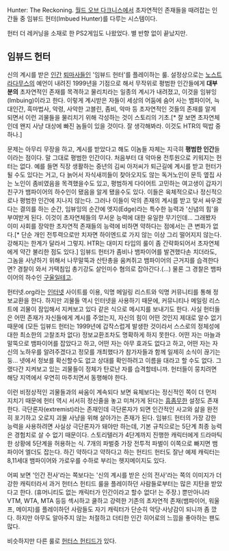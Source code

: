 Hunter: The Reckoning.
[[월드 오브 다크니스]]에서 초자연적인 존재들을 때려잡는 인간들 중 임뷰드 헌터(Imbued Hunter)를 다루는 시스템이다.

헌터 더 레커닝을 소재로 한 PS2게임도 나왔었다. 별 반향 없이 끝났지만.


== 임뷰드 헌터 ==
신의 계시를 받은 [[인간]] [[퇴마사]]들인 '임뷰드 헌터'를 플레이하는 룰. 설정상으로는 [[노스트라다무스]]의 예언이 내려진 1999년을 기점으로 해서 무작위로 평범한 인간들에게 '''대부분의''' 초자연적인 존재를 목격하고 물리치라는 일종의 계시가 내려졌고, 이것을 임뷰잉(Imbuing)이라고 한다. 이렇게 계시받은 자들이 세상의 어둠에 숨어 사는 뱀파이어, 늑대인간, 흑마법사, 악령, 사악한 고블린, 좀비, 악마 등 초자연적인 것들의 존재를 알게 되면서 이런 괴물들을 물리치기 위해 각성하는 것이 스토리의 기초.[* 잘 보면 초자연체인데 왠지 사냥 대상에 빠진 놈들이 있을 것이다. 잘 생각해봐라. 이것도 HTR의 떡밥 중 하나.]

문제는 아무리 무장을 하고, 계시를 받았다고 해도 이놈들 자체는 지극히 '''평범한 인간'''들이라는 점이다. 말 그대로 평범한 인간이다. 처음부터 대 악마용 전투원으로 키워지는 헌터는 없다. 예를 들면 직장 생활하는 중년의 김씨 아저씨가 퇴근길에 계시를 받고 헌터가 될 수도 있다는 거고, 다 늙어서 자식새끼들이 찾아오지도 않는 독거노인이 문득 옆집 사는 노인이 좀비였음을 목격했을수도 있고, 평범하게 다이어트 고민하는 여고생이 갑자기 친구가 뱀파이어의 하수인이 됐음을 알게 됐을수도 있다. 이들은 육체적으로나 정신적으로나 평범한 인간에 지나지 않는다. 그러나 이들이 악의 존재의 계시를 받고 맞서 싸우겠다는 결의를 하는 순간, 임뷰잉의 순간에 엣지(Edge)라는 특수한 능력과 '신념의 힘'을 부여받게 된다. 이것이 초자연체들의 무서운 능력에 대한 유일한 무기인데… 그래봤자 이미 사회를 장악한 초자연적 존재들의 능력에 비하면 약하다는 점에서는 큰 변화가 없다.[* 단순 개인 전투력으로만 치자면 하이엔드로 가지 않는 이상 그리 떨어지지 않는다. 강해지는 한계가 달라서 그렇지. HTR는 대미지 타입의 룰이 좀 간략화되어서 초자연체에게 약간 불리한 점도 있다.] 임뷰드 헌터가 좀비나 뱀파이어를 발견했다손 치더라도, 그놈을 사냥하기 위해서 나무말뚝과 산탄총을 움켜쥐고 뱀파이어의 근거지를 습격한다면? 경찰이 와서 가택침입 총기강도 살인미수 혐의로 잡아간다.(...) 물론 그 경찰은 뱀파이어의 하수인 [[구울]]일테고.

헌터넷.org라는 [[인터넷]] 사이트를 이용, 익명 메일링 리스트와 익명 커뮤니티를 통해 정보교환을 한다. 하지만 괴물들 역시 인터넷을 사용하기 때문에, 커뮤니티나 메일링 리스트에 괴물이 잠입해서 지켜보고 있다 같은 식으로 메시지를 보내기도 한다. 사실 헌터들은 어떤 존재가 자신들에게 계시를 주었는지, 자신의 힘이 어떤 것인지 제대로 알수 없기 때문에 (모든 임뷰드 헌터는 1999년에 갑작스럽게 발생한 것이라서 스스로의 정체성에 대한 최소한의 고찰조차 없다) 정보교환조차도 명확하게 하지 못한다. 어떤 자는 마늘과 말뚝으로 뱀파이어를 잡았다고 하고, 어떤 자는 아무 효과도 없다고 하고, 어떤 자는 자신의 노하우를 알려주겠다고 정모를 개최했다가 참가자들과 함께 일제히 소식이 끊기는 둥… 넷에서 정보를 확신할수도 없고 상대를 확인하려고 이름을 대라고 할 수도 없다. 그랬다간 지켜보고 있는 괴물들이 정체가 탄로난 자를 습격할테니까. 헌터들이 뭉치려면 해당 지역에서 우연히 마주치면서 동행해야 한다.

이런 비정상적인 괴물들과의 싸움이 계속되다 보면 육체보다는 정신적인 쪽이 더 먼저 지치기 때문에 헌터 역시 서서히 정신줄을 놓고 미쳐가게 된다는 [[흠좀무]]한 설정도 존재한다. 극단론자(extremist)라는 존재인데 극단론자가 되면 인간적인 사고와 삶을 완전히 포기하고 오로지 괴물 사냥을 위해 살아가는 존재가 된다. 임뷰드 헌터의 가장 강한 능력을 사용하려면 사실상 극단론자가 돼야만 하는데, 기본 규칙으로는 5단계 최종 능력은 경험치로 살 수 없기 때문이다. 스토리텔러가 4단계까지 진행한 캐릭터에게 드라마틱한 상황에 5단계을 허용하는 식. 7개의 파벌중 가장 전투적 파벌이 이쪽으로 빠지면 뱀파이어 엘더도 잡는다. 하긴 약하다고 약하다고 하는 헌티드 헌터도 잘난 예제 캐릭터는 8,11세대 뱀파이어와 가로우를 수하로 부리는 헷지메이지도 있다.

어찌 보면 '인간 전사'라는 쪽보다는 '신의 계시를 받은 신의 전사'라는 쪽의 이미지가 더 강한 캐릭터라서 과거 헌터스 헌티드 룰을 플레이하던 사람들로부터는 많은 지탄을 받았다고 한다. (휴머니티도 없는 캐릭터가 인간이라고 할수 없다! 는 주장.) 뿐만아니라 VTM, WTA, MTA 등등 섹시하고 쿨하고 강력한 기존의 초자연적 존재(뱀파이어, 워울프, 메이지)를 플레이하던 사람들도 자기 캐릭터가 단순히 악당·사냥감이 되니까 좀 깠다. 하지만 아무도 알아주지 않는 처절하고 더티한 인간 히어로의 느낌을 좋아하는 팬도 많다.

비슷하지만 다른 룰로 [[헌터스 헌티드]]가 있다.
